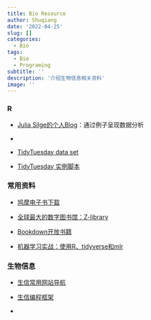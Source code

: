 ```yaml
---
title: Bio Resource
author: Shuqiang
date: '2022-04-25'
slug: []
categories:
  - Bio
tags:
  - Bio
  - Programing
subtitle: ''
description: '介绍生物信息相关资料'
image: ''
---
```


### R

- [Julia Silge的个人Blog](https://juliasilge.com/blog/)：通过例子呈现数据分析

- [](https://github.com/rfordatascience/tidytuesday)

- [TidyTuesday data set](https://github.com/rfordatascience/tidytuesday)

- [TidyTuesday 实例脚本](https://hardin47.github.io/TidyTuesday/2022-03-22/babynames.html)


### 常用资料

- [鸠摩电子书下载](https://www.jiumodiary.com/)

- [全球最大的数字图书馆：Z-library](https://pangniao.net/z-library-zui-xin-di-zhi.html)

- [Bookdown开放书籍](https://bookdown.org)

- [机器学习实战：使用R、tidyverse和mlr](https://book.douban.com/subject/35488867/?_dtcc=1)


### 生物信息

- [生信常用网站导航](https://gwaslab.com/navigation/)

- [生信编程框架](https://gwaslab.com/programming/)



- []()